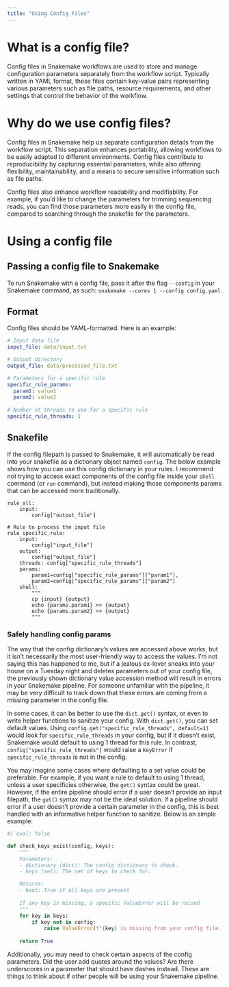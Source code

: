 ```yaml
---
title: "Using Config Files"
---
```


# What is a config file?

Config files in Snakemake workflows are used to store and manage configuration parameters separately from the workflow script. Typically written in YAML format, these files contain key-value pairs representing various parameters such as file paths, resource requirements, and other settings that control the behavior of the workflow. 

# Why do we use config files?

Config files in Snakemake help us separate configuration details from the workflow script. This separation enhances portability, allowing workflows to be easily adapted to different environments. Config files contribute to reproducibility by capturing essential parameters, while also offering flexibility, maintainability, and a means to secure sensitive information such as file paths.

Config files also enhance workflow readability and modifiability. For example, if you'd like to change the parameters for trimming sequencing reads, you can find those parameters more easily in the config file, compared to searching through the snakefile for the parameters.

# Using a config file 
## Passing a config file to Snakemake
To run Snakemake with a config file, pass it after the flag `--config` in your Snakemake command, as such: `snakemake --cores 1 --config config.yaml`.

## Format
Config files should be YAML-formatted. Here is an example:
``` yaml
# Input data file
input_file: data/input.txt

# Output directory
output_file: data/processed_file.txt

# Parameters for a specific rule
specific_rule_params:
  param1: value1
  param2: value2
  
# Number of threads to use for a specific rule
specific_rule_threads: 1
```

## Snakefile

If the config filepath is passed to Snakemake, it will automatically be read into your snakefile as a dictionary object named `config`. The below example shows how you can use this config dictionary in your rules. I recommend not trying to access exact components of the config file inside your `shell` command (or `run` command), but instead making those components params that can be accessed more traditionally.

``` snakemake
rule all:
    input:
        config["output_file"]

# Rule to process the input file
rule specific_rule:
    input:
        config["input_file"]
    output:
        config["output_file"]
    threads: config["specific_rule_threads"]
    params:
        param1=config["specific_rule_params"]["param1"],
        param2=config["specific_rule_params"]["param2"]
    shell:
        """
        cp {input} {output}
        echo {params.param1} >> {output}
        echo {params.param2} >> {output}
        """
```

### Safely handling config params
The way that the config dictionary's values are accessed above works, but it isn't necessarily the most user-friendly way to access the values. I'm not saying this has happened to me, but if a jealous ex-lover sneaks into your house on a Tuesday night and deletes parameters out of your config file, the previously shown dictionary value accession method will result in errors in your Snakemake pipeline. For someone unfamiliar with the pipeline, it may be very difficult to track down that these errors are coming from a missing parameter in the config file.

In some cases, it can be better to use the `dict.get()` syntax, or even to write helper functions to sanitize your config. With `dict.get()`, you can set default values. Using `config.get("specific_rule_threads", default=1)` would look for `specific_rule_threads` in your config, but if it doesn't exist, Snakemake would default to using 1 thread for this rule. In contrast, `config["specific_rule_threads"]` would raise a `KeyError` if `specific_rule_threads` is not in the config.

You may imagine some cases where defaulting to a set value could be preferable. For example, if you want a rule to default to using 1 thread, unless a user specificies otherwise, the `get()` syntax could be great. However, if the entire pipeline should error if a user doesn't provide an input filepath, the `get()` syntax may not be the ideal solution. If a pipeline should error if a user doesn't provide a certain parameter in the config, this is best handled with an informative helper function to sanitize. Below is an simple example:

```python
#| eval: false

def check_keys_exist(config, keys):
    """
    Parameters:
    - dictionary (dict): The config dictionary to check.
    - keys (set): The set of keys to check for.

    Returns:
    - bool: True if all keys are present
    
    If any key is missing, a specific ValueError will be raised
    """
    for key in keys:
        if key not in config:
            raise ValueError(f"{key} is missing from your config file. Please ensure this parameter is present")
    
    return True
```

Additionally, you may need to check certain aspects of the config parameters. Did the user add quotes around the values? Are there underscores in a parameter that should have dashes instead. These are things to think about if other people will be using your Snakemake pipeline.
